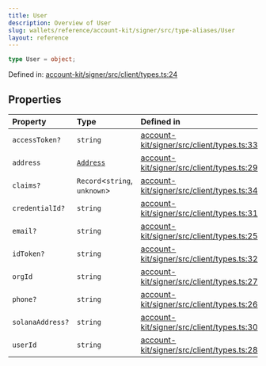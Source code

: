 ```yaml
---
title: User
description: Overview of User
slug: wallets/reference/account-kit/signer/src/type-aliases/User
layout: reference
---
```


```ts
type User = object;
```

Defined in: [account-kit/signer/src/client/types.ts:24](https://github.com/alchemyplatform/aa-sdk/blob/49e74eee8606f480b200b4612d00d950da8a8742/account-kit/signer/src/client/types.ts#L24)

## Properties

| Property                                  | Type                                                              | Defined in                                                                                                                                                                      |
| :---------------------------------------- | :---------------------------------------------------------------- | :------------------------------------------------------------------------------------------------------------------------------------------------------------------------------ |
| <a id="accesstoken" /> `accessToken?`     | `string`                                                          | [account-kit/signer/src/client/types.ts:33](https://github.com/alchemyplatform/aa-sdk/blob/49e74eee8606f480b200b4612d00d950da8a8742/account-kit/signer/src/client/types.ts#L33) |
| <a id="address" /> `address`              | [`Address`](../../../../aa-sdk/core/src/type-aliases/Address.mdx) | [account-kit/signer/src/client/types.ts:29](https://github.com/alchemyplatform/aa-sdk/blob/49e74eee8606f480b200b4612d00d950da8a8742/account-kit/signer/src/client/types.ts#L29) |
| <a id="claims" /> `claims?`               | `Record`\<`string`, `unknown`>                                    | [account-kit/signer/src/client/types.ts:34](https://github.com/alchemyplatform/aa-sdk/blob/49e74eee8606f480b200b4612d00d950da8a8742/account-kit/signer/src/client/types.ts#L34) |
| <a id="credentialid" /> `credentialId?`   | `string`                                                          | [account-kit/signer/src/client/types.ts:31](https://github.com/alchemyplatform/aa-sdk/blob/49e74eee8606f480b200b4612d00d950da8a8742/account-kit/signer/src/client/types.ts#L31) |
| <a id="email" /> `email?`                 | `string`                                                          | [account-kit/signer/src/client/types.ts:25](https://github.com/alchemyplatform/aa-sdk/blob/49e74eee8606f480b200b4612d00d950da8a8742/account-kit/signer/src/client/types.ts#L25) |
| <a id="idtoken" /> `idToken?`             | `string`                                                          | [account-kit/signer/src/client/types.ts:32](https://github.com/alchemyplatform/aa-sdk/blob/49e74eee8606f480b200b4612d00d950da8a8742/account-kit/signer/src/client/types.ts#L32) |
| <a id="orgid" /> `orgId`                  | `string`                                                          | [account-kit/signer/src/client/types.ts:27](https://github.com/alchemyplatform/aa-sdk/blob/49e74eee8606f480b200b4612d00d950da8a8742/account-kit/signer/src/client/types.ts#L27) |
| <a id="phone" /> `phone?`                 | `string`                                                          | [account-kit/signer/src/client/types.ts:26](https://github.com/alchemyplatform/aa-sdk/blob/49e74eee8606f480b200b4612d00d950da8a8742/account-kit/signer/src/client/types.ts#L26) |
| <a id="solanaaddress" /> `solanaAddress?` | `string`                                                          | [account-kit/signer/src/client/types.ts:30](https://github.com/alchemyplatform/aa-sdk/blob/49e74eee8606f480b200b4612d00d950da8a8742/account-kit/signer/src/client/types.ts#L30) |
| <a id="userid" /> `userId`                | `string`                                                          | [account-kit/signer/src/client/types.ts:28](https://github.com/alchemyplatform/aa-sdk/blob/49e74eee8606f480b200b4612d00d950da8a8742/account-kit/signer/src/client/types.ts#L28) |
